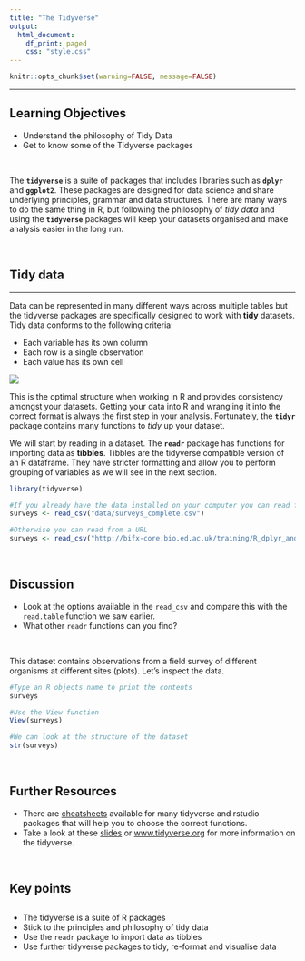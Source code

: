 ```yaml
---
title: "The Tidyverse"
output:
  html_document:
    df_print: paged
    css: "style.css"
---
```


<head>
<script src="https://kit.fontawesome.com/ece750edd7.js" crossorigin="anonymous"></script>
</head>

```r
knitr::opts_chunk$set(warning=FALSE, message=FALSE)
```

----

##
<div class="objectives">
<h2><i class="far fa-check-square"></i> Learning Objectives</h2>
 * Understand the philosophy of Tidy Data
 * Get to know some of the Tidyverse packages
</div>
<br>

The **`tidyverse`** is a suite of packages that includes libraries such as **`dplyr`** and **`ggplot2`**. These packages are designed for data science and share underlying principles, grammar and data structures. There are many ways to do the same thing in R, but following the philosophy of *tidy data* and using the **`tidyverse`** packages will keep your datasets organised and make analysis easier in the long run. 

<br>

## Tidy data
***

Data can be represented in many different ways across multiple tables but the tidyverse packages are specifically designed to work with **tidy** datasets. Tidy data conforms to the following criteria:

* Each variable has its own column
* Each row is a single observation
* Each value has its own cell

![](images/tidy.png)

This is the optimal structure when working in R and provides consistency amongst your datasets. Getting your data into R and wrangling it into the correct format is always the first step in your analysis. Fortunately, the **`tidyr`** package contains many functions to *tidy* up your dataset.

We will start by reading in a dataset. The **`readr`** package has functions for importing data as **tibbles**. Tibbles are the tidyverse compatible version of an R dataframe. They have stricter formatting and allow you to perform grouping of variables as we will see in the next section.

```r
library(tidyverse)

#If you already have the data installed on your computer you can read from a file:
surveys <- read_csv("data/surveys_complete.csv")
```

```r
#Otherwise you can read from a URL
surveys <- read_csv("http://bifx-core.bio.ed.ac.uk/training/R_dplyr_and_ggplot2/data/surveys_complete.csv")
```

<br>
<div class="discussion">
<h2><i class="far fa-bell"></i> Discussion</h2>
* Look at the options available in the `read_csv` and compare this with the `read.table` function we saw earlier.
* What other `readr` functions can you find?
</div>
<br>

This dataset contains observations from a field survey of different organisms at different sites (plots). Let's inspect the data.

```r
#Type an R objects name to print the contents
surveys
```

```r
#Use the View function
View(surveys)
```

```r
#We can look at the structure of the dataset
str(surveys)
```

<br>
<div class="resources">
<h2><i class="fas fa-book"></i> Further Resources</h2>
* There are [cheatsheets](https://rstudio.com/resources/cheatsheets/) available for many tidyverse and rstudio packages that will help you to choose the correct functions.
* Take a look at these [slides](https://drive.google.com/open?id=181oNGmKKxyx3XUDvYFgxtGj4aQjCguW0LRb3r0UIviM) or [www.tidyverse.org](www.tidyverse.org) for more information on the tidyverse.
</div>
<br>

<div class="key-points">
<h2><i class="fas fa-thumbtack"></i> Key points</h2>
##
 * The tidyverse is a suite of R packages
 * Stick to the principles and philosophy of tidy data
 * Use the `readr` package to import data as tibbles 
 * Use further tidyverse packages to tidy, re-format and visualise data
</div>
<br>
